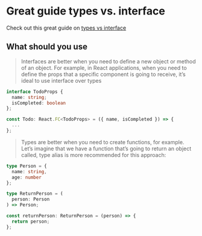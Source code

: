 # Great guide types vs. interface

Check out this great guide on [types vs interface](https://blog.logrocket.com/types-vs-interfaces-in-typescript/)

## What should you use

> Interfaces are better when you need to define a new object or method of an object. For example, in React applications, when you need to define the props that a specific component is going to receive, it’s ideal to use interface over types

```typescript
interface TodoProps {
  name: string;
  isCompleted: boolean
};

const Todo: React.FC<TodoProps> = ({ name, isCompleted }) => {
  ...
};
```

> Types are better when you need to create functions, for example. Let’s imagine that we have a function that’s going to return an object called, type alias is more recommended for this approach:

```typescript
type Person = {
  name: string,
  age: number
};

type ReturnPerson = (
  person: Person
) => Person;

const returnPerson: ReturnPerson = (person) => {
  return person;
};
```
